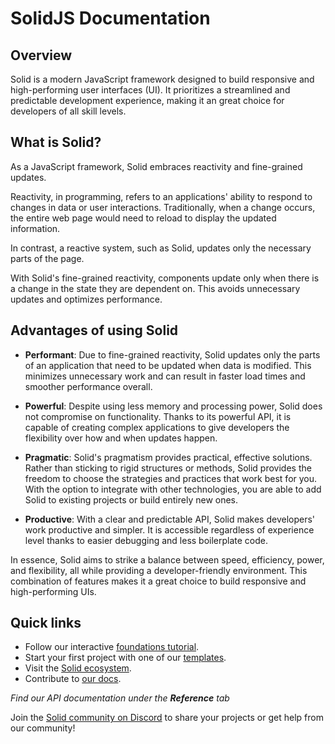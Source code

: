 # SolidJS Documentation

## Overview

Solid is a modern JavaScript framework designed to build responsive and high-performing user interfaces (UI).
It prioritizes a streamlined and predictable development experience, making it an great choice for developers of all skill levels.

## What is Solid?

As a JavaScript framework, Solid embraces reactivity and fine-grained updates.

Reactivity, in programming, refers to an applications' ability to respond to changes in data or user interactions.
Traditionally, when a change occurs, the entire web page would need to reload to display the updated information.

In contrast, a reactive system, such as Solid, updates only the necessary parts of the page.

With Solid's fine-grained reactivity, components update only when there is a change in the state they are dependent on.
This avoids unnecessary updates and optimizes performance.

## Advantages of using Solid

- **Performant**: Due to fine-grained reactivity, Solid updates only the parts of an application that need to be updated when data is modified.
  This minimizes unnecessary work and can result in faster load times and smoother performance overall.

- **Powerful**: Despite using less memory and processing power, Solid does not compromise on functionality.
  Thanks to its powerful API, it is capable of creating complex applications to give developers the flexibility over how and when updates happen.

- **Pragmatic**: Solid's pragmatism provides practical, effective solutions.
  Rather than sticking to rigid structures or methods, Solid provides the freedom to choose the strategies and practices that work best for you.
  With the option to integrate with other technologies, you are able to add Solid to existing projects or build entirely new ones.

- **Productive**: With a clear and predictable API, Solid makes developers' work productive and simpler.
  It is accessible regardless of experience level thanks to easier debugging and less boilerplate code.

In essence, Solid aims to strike a balance between speed, efficiency, power, and flexibility, all while providing a developer-friendly environment.
This combination of features makes it a great choice to build responsive and high-performing UIs.

## Quick links

- Follow our interactive [foundations tutorial](https://www.solidjs.com/tutorial/introduction_basics).
- Start your first project with one of our [templates](https://github.com/solidjs/templates).
- Visit the [Solid ecosystem](https://www.solidjs.com/ecosystem).
- Contribute to [our docs](https://github.com/solidjs/solid-docs-next/issues).

_Find our API documentation under the **Reference** tab_

Join the [Solid community on Discord](https://discord.com/invite/solidjs) to share your projects or get help from our community!
